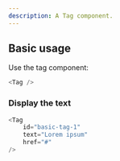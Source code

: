```yaml
---
description: A Tag component.
---
```



## Basic usage

Use the tag component:

```js
<Tag />
```

### Display the text

```js live
<Tag
    id="basic-tag-1"
    text="Lorem ipsum"
    href="#"
/>
```
